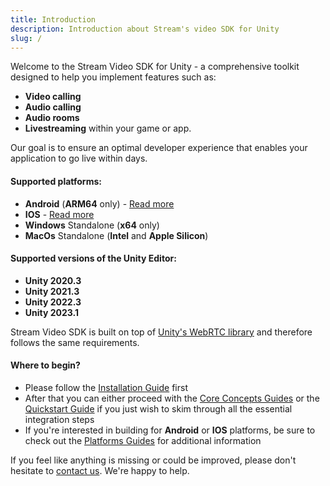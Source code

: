 ```yaml
---
title: Introduction
description: Introduction about Stream's video SDK for Unity
slug: /
---
```


Welcome to the Stream Video SDK for Unity - a comprehensive toolkit designed to help you implement features such as:

* **Video calling**
* **Audio calling**
* **Audio rooms**
* **Livestreaming**
within your game or app.

Our goal is to ensure an optimal developer experience that enables your application to go live within days.

#### Supported platforms:
* **Android** (**ARM64** only) - [Read more](./platforms/android/)
* **IOS** - [Read more](./platforms/ios/)
* **Windows** Standalone (**x64** only)
* **MacOs** Standalone (**Intel** and **Apple Silicon**)

#### Supported versions of the Unity Editor:
* **Unity 2020.3**
* **Unity 2021.3**
* **Unity 2022.3**
* **Unity 2023.1**

Stream Video SDK is built on top of [Unity's WebRTC library](https://docs.unity3d.com/Packages/com.unity.webrtc@3.0/manual/index.html) and therefore follows the same requirements.

#### Where to begin?
* Please follow the [Installation Guide](./basics/installation/) first
* After that you can either proceed with the [Core Concepts Guides](./guides/client-auth/) or the [Quickstart Guide](./basics/quickstart/) if you just wish to skim through all the essential integration steps
* If you're interested in building for **Android** or **IOS** platforms, be sure to check out the [Platforms Guides](./platforms/overview/) for additional information

If you feel like anything is missing or could be improved, please don't hesitate to [contact us](https://getstream.io/contact/). We're happy to help.
